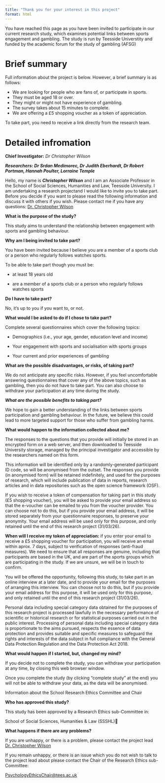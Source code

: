 ```yaml
---
title: "Thank you for your interest in this project"
format: html
---
```


You have reached this page as you have been invited to participate in our current research study, which examines potential links between sports engagement and gambling. The study is run by Teesside Universtity and funded by the academic forum for the study of gambling (AFSG)

# Brief summary
Full information about the project is below. However, a brief summary is as follows:

- We are looking for people who are fans of, or participate in sports.
- They must be aged 18 or over.
- They might or might not have experience of gambling.
- The survey takes about 15 minutes to complete.
- We are offering a £5 shopping voucher as a token of appreciation.

To take part, you need to receive a link directly from the research team.

# Detailed infromation

**Chief Investigator:** _Dr Christopher Wilson_

_**Researchers: Dr Srdan Medimorec, Dr Judith Eberhardt, Dr Robert Portman, Hannah Poulter, Lorraine Temple**_

Hello, my name is _**Christopher Wilson**_ and I am an Associate Professor in the School of Social Sciences, Humanities and Law, Teesside University. I am undertaking a research projectand I would like to invite you to take part. Before you decide if you want to please read the following information and discuss it with others if you wish. Please contact me if you have any questions: [Dr. Christopher Wilson](mailto:christopher.wilson@tees.ac.uk?subject=Research Participation Query)

**What is the purpose of the study?**

This study aims to understand the relationship between engagement with sports and gambling behaviour.

**Why am I being invited to take part?**

You have been invited because I believe you are a member of a sports club or a person who regularly follows watches sports.

To be able to take part though you must be:

- at least 18 years old

- are a member of a sports club or a person who regularly follows watches sports

**Do I have to take part?**

No, it’s up to you if you want to, or not.

**What would I be asked to do if I chose to take part?**

Complete several questionnaires which cover the following topics:

*   Demographics (i.e., your age, gender, education level and income)
    
*   Your engagement with sports and socialisation with sports groups
    
*   Your current and prior experiences of gambling
    

**What are the possible disadvantages, or risks, of taking part?**

We do not anticipate any specific risks. However, if you feel uncomfortable answering questionnaires that cover any of the above topics, such as gambling, then you do not have to take part. You can also choose to withdraw your participation at any time during the study.

_**What are the possible benefits to taking part?**_

We hope to gain a better understanding of the links between sports participation and gambling behaviour. In the future, we believe this could lead to more targeted support for those who suffer from gambling harms.

**What would happen to the information collected about me?**

The responses to the questions that you provide will initially be stored in an encrypted form on a web server, and then downloaded to Teesside University storage, managed by the principal investigator and accessible by the researchers named on this form.

This information will be identified only by a randomly-generated participant ID code, so will be anonymised from the outset. The responses you provide (in anonymised form) will be retained indefinitely, and used for the purposes of research, which will include publication of data in reports, research articles and in data repositories such as the open science framework (OSF).

If you wish to receive a token of compensation for taking part in this study (£5 shopping voucher), you will be asked to provide your email address so that the e-voucher can be emailed to you from the voucher provider. You can choose not to do this, but if you provide your email address, it will be stored separately from your questionnaire responses, to preserve your anonymity. Your email address will be used only for this purpose, and only retained until the end of this research project (31/03/26).

**When will I receive my token of appreciation:** if you enter your email to receive a £5 shopping voucher for participation, you will receive an email within aprox. 7 days, subject to verification of responses (anti-fraud measures). We need to ensure that all responses are genuine, including that participants are based in the UK, and are part of the sports groups which are participating in the study. If we are unsure, we will be in touch to confirm.

You will be offered the opportunity, following this study, to take part in an online interview at a later date, and to provide your email for the purposes of arranging this interview. You can choose not to do this, but if you provide your email address for this purpose, it will be used only for this purpose, and only retained until the end of this research project (31/03/26).

Personal data including special category data obtained for the purposes of this research project is processed lawfully in the necessary performance of scientific or historical research or for statistical purposes carried out in the public interest. Processing of personal data including special category data is proportionate to the aims pursued, respects the essence of data protection and provides suitable and specific measures to safeguard the rights and interests of the data subject in full compliance with the General Data Protection Regulation and the Data Protection Act 2018.

**What would happen if I started, but, changed my mind?**

If you decide not to complete the study, you can withdraw your participation at any time, by closing this web browser window.

Once you complete the study (by clicking “complete study” at the end) you will not be able to withdraw your data, as the data will be anonymised.

Information about the School Research Ethics Committee and Chair

**Who has approved this study?**

This study has been approved by a Research Ethics sub-Committee in:

School of Social Sciences, Humanities & Law (SSSHL)

**What happens if there are any problems?**

If you are unhappy, or there is a problem, please contact the project lead [Dr. Christopher Wilson](mailto:christopher.wilson@tees.ac.uk?subject=Research Participation Query)

If you remain unhappy, or there is an issue which you do not wish to talk to the project lead about please contact the Chair of the Research Ethics sub-Committee:



[PsychologyEthicsChair@tees.ac.uk](PsychologyEthicsChair@tees.ac.uk)
